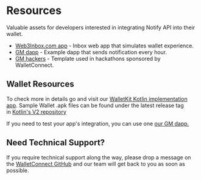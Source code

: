 # Resources

Valuable assets for developers interested in integrating Notify API into their wallet.

- [Web3Inbox.com app](https://app.web3inbox.com) - Inbox web app that simulates wallet experience.
- [GM dapp](https://gm.walletconnect.com/) - Example dapp that sends notification every hour.
- [GM hackers](https://github.com/WalletConnect/gm-hackers) - Template used in hackathons sponsored by WalletConnect.

## Wallet Resources

To check more in details go and visit our [WalletKit Kotlin implementation app](https://github.com/WalletConnect/WalletConnectKotlinV2/tree/develop/sample/wallet). Sample Wallet .apk files can be found under the latest release tag in [Kotlin's V2 repository](https://github.com/WalletConnect/WalletConnectKotlinV2/tags)

If you need to test your app's integration, you can use one [our GM dapp.](https://gm.walletconnect.com/)

## Need Technical Support?

If you require technical support along the way, please drop a message on the [WalletConnect GitHub](https://github.com/orgs/WalletConnect/discussions/) and our team will get back to you as soon as possible.
